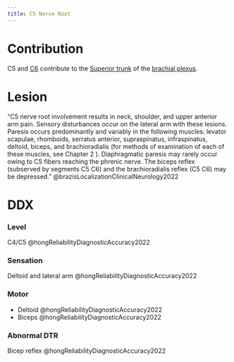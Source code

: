 ```yaml
---
title: C5 Nerve Root
---
```


# Contribution

C5 and [C6]({{< var ref-nerve-root.c6 >}}) contribute to the [Superior trunk]({{< var ref-brachial-plexus.superior-trunk >}}) of the [brachial plexus]({{< var ref-brachial-plexus.path >}}).

# Lesion

"C5 nerve root involvement results in neck, shoulder, and upper anterior arm pain. Sensory disturbances occur on the lateral arm with these lesions. Paresis occurs predominantly and variably in the following muscles: levator scapulae, rhomboids, serratus anterior, supraspinatus, infraspinatus, deltoid, biceps, and brachioradialis (for methods of examination of each of these muscles, see Chapter 2 ). Diaphragmatic paresis may rarely occur owing to C5 fibers reaching the phrenic nerve. The biceps reflex (subserved by segments C5 C6) and the brachioradialis reflex (C5 C6) may be depressed." @brazisLocalizationClinicalNeurology2022


# DDX

:::{layout-ncol="3"}
### Level
C4/C5 @hongReliabilityDiagnosticAccuracy2022

### Sensation
Deltoid and lateral arm @hongReliabilityDiagnosticAccuracy2022 

### Motor

- Deltoid @hongReliabilityDiagnosticAccuracy2022
- Biceps @hongReliabilityDiagnosticAccuracy2022

### Abnormal DTR
Bicep reflex @hongReliabilityDiagnosticAccuracy2022

:::